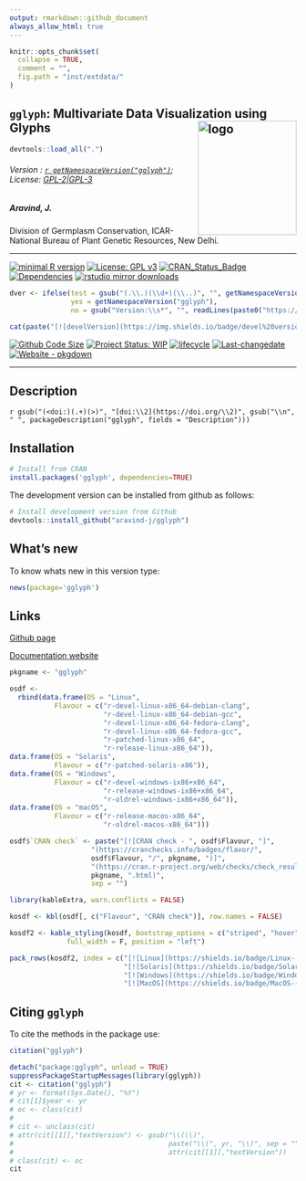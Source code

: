 ```yaml
---
output: rmarkdown::github_document
always_allow_html: true
---
```


```r
knitr::opts_chunk$set(
  collapse = TRUE,
  comment = "",
  fig.path = "inst/extdata/"
)
```

<!-- 
```r
knitr::include_graphics("https://raw.githubusercontent.com/aravind-j/gglyph/master/inst/extdata/gglyph.png") 
```
-->

## `gglyph`: Multivariate Data Visualization using Glyphs <img src="https://raw.githubusercontent.com/aravind-j/gglyph/master/inst/extdata/gglyph.png" align="right" alt="logo" width="173" height = "200" style = "border: none; float: right;">

```r
devtools::load_all(".")

```

###### Version : [`r getNamespaceVersion("gglyph")`](https://aravind-j.github.io/gglyph/); License: [GPL-2|GPL-3](https://www.r-project.org/Licenses/)

##### Aravind, J.

Division of Germplasm Conservation, ICAR-National Bureau of Plant Genetic Resources, New Delhi.

***
[![minimal R version](https://img.shields.io/badge/R>%3D-3.5.0-6666ff.svg?logo=R)](https://cran.r-project.org/)
[![License: GPL v3](https://img.shields.io/badge/License-GPL%20v3-blue.svg)](https://www.gnu.org/licenses/gpl-3.0)
[![CRAN_Status_Badge](https://www.r-pkg.org/badges/version-last-release/gglyph)](https://cran.r-project.org/package=gglyph)
[![Dependencies](https://tinyverse.netlify.com/badge/gglyph)](https://cran.r-project.org/package=gglyph)
[![rstudio mirror downloads](https://cranlogs.r-pkg.org/badges/grand-total/gglyph?color=green)](https://CRAN.R-project.org/package=gglyph)
```r
dver <- ifelse(test = gsub("(.\\.)(\\d+)(\\..)", "", getNamespaceVersion("gglyph")) != "",
               yes = getNamespaceVersion("gglyph"),
               no = gsub("Version:\\s*", "", readLines(paste0("https://raw.githubusercontent.com/", "aravind-j/gglyph", "/master/DESCRIPTION"))[grep("Version:", readLines(paste0("https://raw.githubusercontent.com/", "aravind-j/gglyph", "/master/DESCRIPTION")))]))

cat(paste("[![develVersion](https://img.shields.io/badge/devel%20version-", dver, "-orange.svg)](https://github.com/aravind-j/gglyph)", sep = ""))
```
[![Github Code Size](https://img.shields.io/github/languages/code-size/aravind-j/gglyph.svg)](https://github.com/aravind-j/gglyph)
<!-- [![R-CMD-check](https://github.com/aravind-j/gglyph/workflows/R-CMD-check/badge.svg)](https://github.com/aravind-j/gglyph/actions) -->
[![Project Status: WIP](https://www.repostatus.org/badges/latest/active.svg)](https://www.repostatus.org/#active)
[![lifecycle](https://img.shields.io/badge/lifecycle-stable-brightgreen.svg)](https://lifecycle.r-lib.org/articles/stages.html#stable)
[![Last-changedate](https://img.shields.io/badge/last%20change-`r gsub('-', '--', Sys.Date())`-yellowgreen.svg)](https://github.com/aravind-j/gglyph/)
<!-- [![Zenodo DOI](https://zenodo.org/badge/DOI/10.5281/zenodo.xxxxxxxx.svg)](https://doi.org/10.5281/zenodo.xxxxxxxx) -->
[![Website - pkgdown](https://img.shields.io/website-up-down-green-red/https/aravind-j.github.io/gglyph.svg)](https://aravind-j.github.io/gglyph/)
<!-- [![.](https://pro-pulsar-193905.appspot.com/UA-148941781-1/welcome-page)](https://github.com/aravind-j/google-analytics-beacon) -->
<!-- [![packageversion](https://img.shields.io/badge/Package%20version-0.2.3.3-orange.svg)](https://github.com/aravind-j/gglyph) -->
<!-- [![GitHub Download Count](https://github-basic-badges.herokuapp.com/downloads/aravind-j/gglyph/total.svg)] -->
<!-- [![Rdoc](http://www.rdocumentation.org/badges/version/gglyph)](http://www.rdocumentation.org/packages/gglyph) -->

***

## Description
`r gsub("(<doi:)(.+)(>)", "[doi:\\2](https://doi.org/\\2)", gsub("\\n", " ", packageDescription("gglyph", fields = "Description")))`

## Installation
<!-- The package can be installed from CRAN as follows: -->

```r
# Install from CRAN
install.packages('gglyph', dependencies=TRUE)
```

The development version can be installed from github as follows:

```r
# Install development version from Github
devtools::install_github("aravind-j/gglyph")
```

<!-- ## Detailed tutorial
For a detailed tutorial (vignette) on how to used this package type:

```r
browseVignettes(package = 'gglyph')
```
The vignette for the latest version is also available [online](https://aravind-j.github.io/gglyph/articles.html).-->

## What's new
To know whats new in this version type:

```r
news(package='gglyph')
```

## Links

<!-- [CRAN page](https://cran.r-project.org/package=gglyph) -->

[Github page](https://github.com/aravind-j/gglyph)

[Documentation website](https://aravind-j.github.io/gglyph/)

<!-- [Zenodo DOI](https://doi.org/10.5281/zenodo.xxxxxxx) -->

<!-- ## CRAN checks -->

```r
pkgname <- "gglyph"

osdf <-
  rbind(data.frame(OS = "Linux", 
           Flavour = c("r-devel-linux-x86_64-debian-clang",
                       "r-devel-linux-x86_64-debian-gcc", 
                       "r-devel-linux-x86_64-fedora-clang",
                       "r-devel-linux-x86_64-fedora-gcc", 
                       "r-patched-linux-x86_64",
                       "r-release-linux-x86_64")),
data.frame(OS = "Solaris", 
           Flavour = c("r-patched-solaris-x86")),
data.frame(OS = "Windows", 
           Flavour = c("r-devel-windows-ix86+x86_64", 
                       "r-release-windows-ix86+x86_64",
                       "r-oldrel-windows-ix86+x86_64")),
data.frame(OS = "macOS", 
           Flavour = c("r-release-macos-x86_64", 
                       "r-oldrel-macos-x86_64")))

osdf$`CRAN check` <- paste("[![CRAN check - ", osdf$Flavour, "]",
                    "(https://cranchecks.info/badges/flavor/",
                    osdf$Flavour, "/", pkgname, ")]",
                    "(https://cran.r-project.org/web/checks/check_results_",
                    pkgname, ".html)",
                    sep = "")
```

```r
library(kableExtra, warn.conflicts = FALSE)

kosdf <- kbl(osdf[, c("Flavour", "CRAN check")], row.names = FALSE)

kosdf2 <- kable_styling(kosdf, bootstrap_options = c("striped", "hover"),
              full_width = F, position = "left")

pack_rows(kosdf2, index = c("[![Linux](https://shields.io/badge/Linux--9cf?logo=Linux&style=social)](https://cran.r-project.org/web/checks/check_results_ammistability.html)" = 6,
                            "[![Solaris](https://shields.io/badge/Solaris--9cf?logo=Oracle&style=social)](https://cran.r-project.org/web/checks/check_results_ammistability.html)" = 1,
                            "[![Windows](https://shields.io/badge/Windows--9cf?logo=Windows&style=social)](https://cran.r-project.org/web/checks/check_results_ammistability.html)" = 3,
                            "[![MacOS](https://shields.io/badge/MacOS--9cf?logo=Apple&style=social)](https://cran.r-project.org/web/checks/check_results_ammistability.html)" = 2))

```

## Citing `gglyph`
To cite the methods in the package use:

```r
citation("gglyph")
```

```r
detach("package:gglyph", unload = TRUE)
suppressPackageStartupMessages(library(gglyph))
cit <- citation("gglyph")
# yr <- format(Sys.Date(), "%Y")
# cit[1]$year <- yr
# oc <- class(cit)
# 
# cit <- unclass(cit)
# attr(cit[[1]],"textVersion") <- gsub("\\(\\)",
#                                      paste("\\(", yr, "\\)", sep = ""),
#                                      attr(cit[[1]],"textVersion"))
# class(cit) <- oc
cit
```
